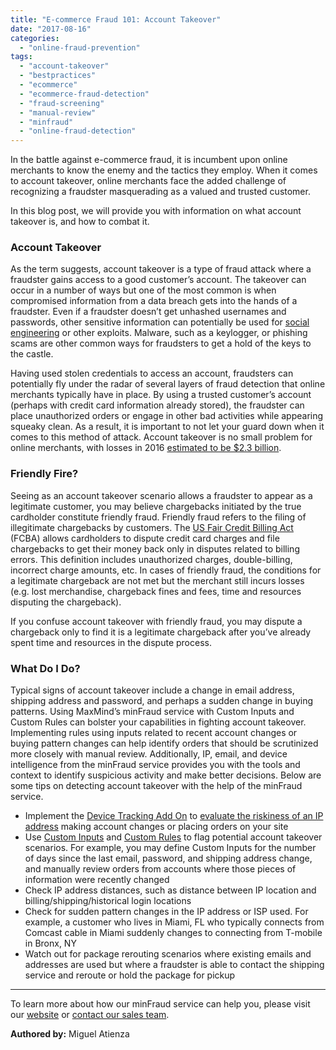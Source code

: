 ```yaml
---
title: "E-commerce Fraud 101: Account Takeover"
date: "2017-08-16"
categories: 
  - "online-fraud-prevention"
tags: 
  - "account-takeover"
  - "bestpractices"
  - "ecommerce"
  - "ecommerce-fraud-detection"
  - "fraud-screening"
  - "manual-review"
  - "minfraud"
  - "online-fraud-detection"
---
```


In the battle against e-commerce fraud, it is incumbent upon online merchants to know the enemy and the tactics they employ. When it comes to account takeover, online merchants face the added challenge of recognizing a fraudster masquerading as a valued and trusted customer.

In this blog post, we will provide you with information on what account takeover is, and how to combat it.

### **Account Takeover**

As the term suggests, account takeover is a type of fraud attack where a fraudster gains access to a good customer’s account. The takeover can occur in a number of ways but one of the most common is when compromised information from a data breach gets into the hands of a fraudster. Even if a fraudster doesn’t get unhashed usernames and passwords, other sensitive information can potentially be used for [social engineering](https://en.wikipedia.org/wiki/Social_engineering_(security)) or other exploits. Malware, such as a keylogger, or phishing scams are other common ways for fraudsters to get a hold of the keys to the castle.

Having used stolen credentials to access an account, fraudsters can potentially fly under the radar of several layers of fraud detection that online merchants typically have in place. By using a trusted customer’s account (perhaps with credit card information already stored), the fraudster can place unauthorized orders or engage in other bad activities while appearing squeaky clean. As a result, it is important to not let your guard down when it comes to this method of attack. Account takeover is no small problem for online merchants, with losses in 2016 [estimated to be $2.3 billion](https://www.javelinstrategy.com/press-release/identity-fraud-hits-record-high-154-million-us-victims-2016-16-percent-according-new).

### **Friendly Fire?**

Seeing as an account takeover scenario allows a fraudster to appear as a legitimate customer, you may believe chargebacks initiated by the true cardholder constitute friendly fraud. Friendly fraud refers to the filing of illegitimate chargebacks by customers. The [US Fair Credit Billing Act](https://www.consumer.ftc.gov/articles/0219-disputing-credit-card-charges) (FCBA) allows cardholders to dispute credit card charges and file chargebacks to get their money back only in disputes related to billing errors. This definition includes unauthorized charges, double-billing, incorrect charge amounts, etc. In cases of friendly fraud, the conditions for a legitimate chargeback are not met but the merchant still incurs losses (e.g. lost merchandise, chargeback fines and fees, time and resources disputing the chargeback).

If you confuse account takeover with friendly fraud, you may dispute a chargeback only to find it is a legitimate chargeback after you’ve already spent time and resources in the dispute process.

### **What Do I Do?**

Typical signs of account takeover include a change in email address, shipping address and password, and perhaps a sudden change in buying patterns. Using MaxMind’s minFraud service with Custom Inputs and Custom Rules can bolster your capabilities in fighting account takeover. Implementing rules using inputs related to recent account changes or buying pattern changes can help identify orders that should be scrutinized more closely with manual review. Additionally, IP, email, and device intelligence from the minFraud service provides you with the tools and context to identify suspicious activity and make better decisions. Below are some tips on detecting account takeover with the help of the minFraud service.

- Implement the [Device Tracking Add On](https://www.maxmind.com/en/minfraud-device-tracking) to [evaluate the riskiness of an IP address](https://www.maxmind.com/en/explanation-of-minfraud-riskscore) making account changes or placing orders on your site
- Use [Custom Inputs](https://www.maxmind.com/en/minfraud-custom-inputs) and [Custom Rules](https://www.maxmind.com/en/minfraud-custom-rules) to flag potential account takeover scenarios. For example, you may define Custom Inputs for the number of days since the last email, password, and shipping address change, and manually review orders from accounts where those pieces of information were recently changed
- Check IP address distances, such as distance between IP location and billing/shipping/historical login locations
- Check for sudden pattern changes in the IP address or ISP used. For example, a customer who lives in Miami, FL who typically connects from Comcast cable in Miami suddenly changes to connecting from T-mobile in Bronx, NY
- Watch out for package rerouting scenarios where existing emails and addresses are used but where a fraudster is able to contact the shipping service and reroute or hold the package for pickup

* * *

To learn more about how our minFraud service can help you, please visit our [website](https://www.maxmind.com/en/minfraud-services) or [contact our sales team](https://www.maxmind.com/en/sales_contact).

**Authored by:** Miguel Atienza

